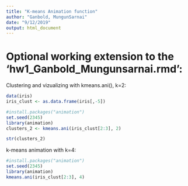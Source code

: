 ```yaml
---
title: "K-means Animation function"
author: "Ganbold, MungunSarnai"
date: "9/12/2019"
output: html_document
---
```


# Optional working extension to the 'hw1_Ganbold_Mungunsarnai.rmd':

Clustering and vizualizing with kmeans.ani(), k=2:


```r
data(iris)
iris_clust <- as.data.frame(iris[,-5])

#install.packages("animation")
set.seed(2345)
library(animation)
clusters_2 <- kmeans.ani(iris_clust[2:3], 2)

str(clusters_2)
```

k-means animation with k=4:

```r

#install.packages("animation")
set.seed(2345)
library(animation)
kmeans.ani(iris_clust[2:3], 4)
```

